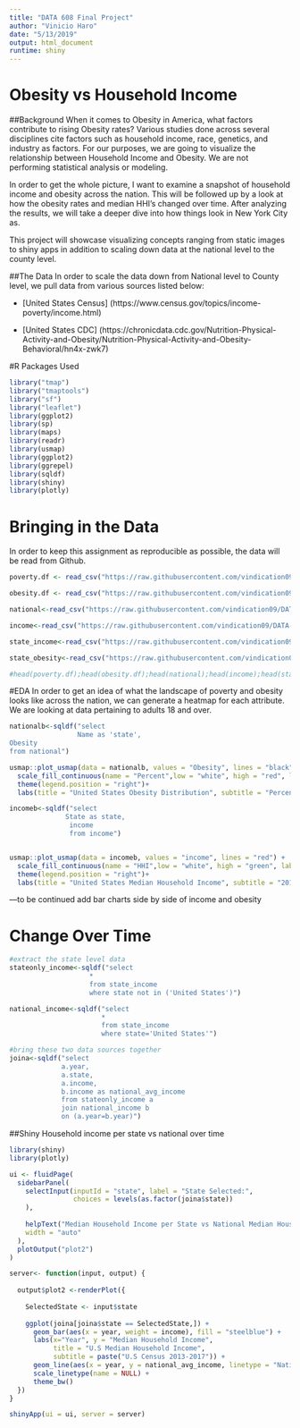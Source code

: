 ```yaml
---
title: "DATA 608 Final Project"
author: "Vinicio Haro"
date: "5/13/2019"
output: html_document
runtime: shiny
---
```


# Obesity vs Household Income

##Background 
When it comes to Obesity in America, what factors contribute to rising Obesity rates? Various studies done across several disciplines cite factors such as household income, race, genetics, and industry as factors. For our purposes, we are going to visualize the relationship between Household Income and Obesity. We are not performing statistical analysis or modeling. 

In order to get the whole picture, I want to examine a snapshot of household income and obesity across the nation. This will be followed up by a look at how the obesity rates and median HHI’s changed over time.  After analyzing the results, we will take a deeper dive into how things look in New York City as. 

This project will showcase visualizing concepts ranging from static images to shiny apps in addition to scaling down data at the national level to the county level. 

##The Data 
In order to scale the data down from National level to County level, we pull data from various sources listed below: 

* [United States Census] (https://www.census.gov/topics/income-poverty/income.html)

* [United States CDC] (https://chronicdata.cdc.gov/Nutrition-Physical-Activity-and-Obesity/Nutrition-Physical-Activity-and-Obesity-Behavioral/hn4x-zwk7)

#R Packages Used 
```r
library("tmap")
library("tmaptools")
library("sf")
library("leaflet")
library(ggplot2)
library(sp)
library(maps)
library(readr)
library(usmap)
library(ggplot2)
library(ggrepel)
library(sqldf)
library(shiny)
library(plotly)
```

# Bringing in the Data 
In order to keep this assignment as reproducible as possible, the data will be read from Github. 

```r

poverty.df <- read_csv("https://raw.githubusercontent.com/vindication09/DATA-608/master/Poverty%20(2).csv")

obesity.df <- read_csv("https://raw.githubusercontent.com/vindication09/DATA-608/master/Obese%20Adults%20(2).csv")

national<-read_csv("https://raw.githubusercontent.com/vindication09/DATA-608/master/National_Obesity_By_State.csv")

income<-read_csv("https://raw.githubusercontent.com/vindication09/DATA-608/master/2015incomenew.csv")

state_income<-read_csv("https://raw.githubusercontent.com/vindication09/DATA-608/master/statelevel_medianincome.csv")

state_obesity<-read_csv("https://raw.githubusercontent.com/vindication09/DATA-608/master/cdc_obesity_survey.csv")

#head(poverty.df);head(obesity.df);head(national);head(income);head(state_income);head(state_obesity)
```

#EDA
In order to get an idea of what the landscape of poverty and obesity looks like across the nation, we can generate a heatmap for each attribute. We are looking at data pertaining to adults 18 and over. 

```r
nationalb<-sqldf("select 
                 Name as 'state',
Obesity
from national")

usmap::plot_usmap(data = nationalb, values = "Obesity", lines = "black") + 
  scale_fill_continuous(name = "Percent",low = "white", high = "red", label = scales::comma) + 
  theme(legend.position = "right")+ 
  labs(title = "United States Obesity Distribution", subtitle = "Percent of Population classified Obese per State ~ 2015 CDC BRFSS Survey.")
```



```r
incomeb<-sqldf("select 
              State as state, 
               income
               from income")


usmap::plot_usmap(data = incomeb, values = "income", lines = "red") + 
  scale_fill_continuous(name = "HHI",low = "white", high = "green", label = scales::comma) + 
  theme(legend.position = "right")+ 
  labs(title = "United States Median Household Income", subtitle = "2015 Census")
```

---to be continued 
add bar charts side by side of income and obesity 

# Change Over Time 

```r
#extract the state level data 
stateonly_income<-sqldf("select 
                    * 
                    from state_income 
                    where state not in ('United States')")

national_income<-sqldf("select
                       *
                       from state_income
                       where state='United States'")

#bring these two data sources together 
joina<-sqldf("select 
             a.year, 
             a.state,
             a.income,
             b.income as national_avg_income
             from stateonly_income a
             join national_income b 
             on (a.year=b.year)")
```

##Shiny Household income per state vs national over time 
```r
library(shiny)
library(plotly)

ui <- fluidPage(
  sidebarPanel(
    selectInput(inputId = "state", label = "State Selected:",
                choices = levels(as.factor(joina$state))
    ),
 
    helpText("Median Household Income per State vs National Median Household Income"),
    width = "auto"
  ),
  plotOutput("plot2")
)

server<- function(input, output) {
  
  output$plot2 <-renderPlot({
    
    SelectedState <- input$state
    
    ggplot(joina[joina$state == SelectedState,]) +
      geom_bar(aes(x = year, weight = income), fill = "steelblue") +
      labs(x="Year", y = "Median Household Income", 
           title = "U.S Median Household Income",
           subtitle = paste("U.S Census 2013-2017")) +
      geom_line(aes(x = year, y = national_avg_income, linetype = "National Median HHI"), col = "red", lwd = 1) +
      scale_linetype(name = NULL) +
      theme_bw()
  })
}

shinyApp(ui = ui, server = server)

```
